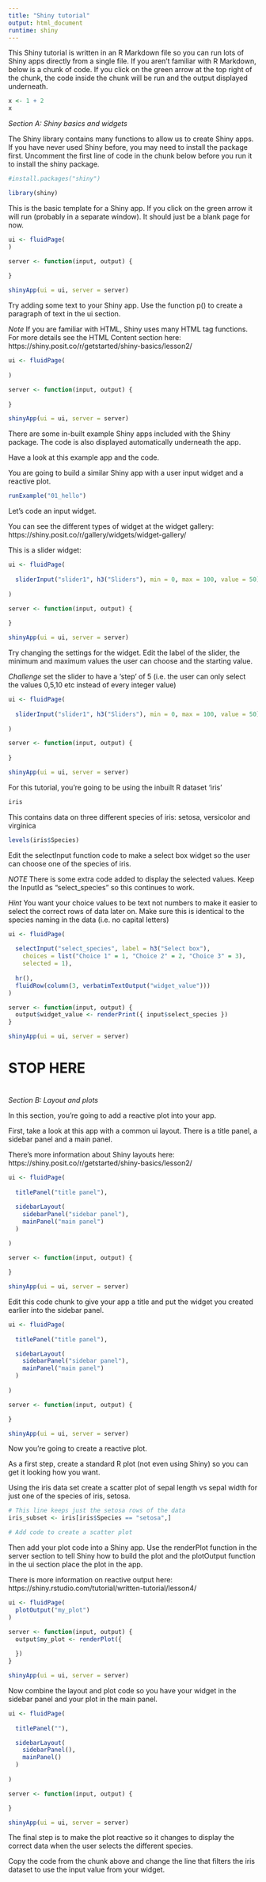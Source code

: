 ```yaml
---
title: "Shiny tutorial"
output: html_document
runtime: shiny
---
```


This Shiny tutorial is written in an R Markdown file so you can run lots of Shiny apps directly from a single file.
If you aren't familiar with R Markdown, below is a chunk of code. If you click on the green arrow at the top right of the chunk, the code inside the chunk will be run and the output displayed underneath.

```r
x <- 1 + 2
x
```

*Section A: Shiny basics and widgets*

The Shiny library contains many functions to allow us to create Shiny apps. 
If you have never used Shiny before, you may need to install the package first. Uncomment the first line of code in the chunk below before you run it to install the shiny package. 

```r
#install.packages("shiny")

library(shiny)
```

This is the basic template for a Shiny app. If you click on the green arrow it will run (probably in a separate window). It should just be a blank page for now.

```r
ui <- fluidPage(
)

server <- function(input, output) {
  
}

shinyApp(ui = ui, server = server)
```

Try adding some text to your Shiny app. Use the function p() to create a paragraph of text in the ui section.

*Note* If you are familiar with HTML, Shiny uses many HTML tag functions. For more details see the HTML Content section here: https://shiny.posit.co/r/getstarted/shiny-basics/lesson2/

```r
ui <- fluidPage(
  
)

server <- function(input, output) {
  
}

shinyApp(ui = ui, server = server)
```

There are some in-built example Shiny apps included with the Shiny package. The code is also displayed automatically underneath the app.

Have a look at this example app and the code.

You are going to build a similar Shiny app with a user input widget and a reactive plot.

```r
runExample("01_hello")
```

Let's code an input widget. 

You can see the different types of widget at the widget gallery: https://shiny.posit.co/r/gallery/widgets/widget-gallery/

This is a slider widget:

```r
ui <- fluidPage(
  
  sliderInput("slider1", h3("Sliders"), min = 0, max = 100, value = 50)
  
)

server <- function(input, output) {
  
}

shinyApp(ui = ui, server = server)
```

Try changing the settings for the widget. Edit the label of the slider, the minimum and maximum values the user can choose and the starting value.

*Challenge* set the slider to have a 'step' of 5 (i.e. the user can only select the values 0,5,10 etc instead of every integer value)

```r
ui <- fluidPage(
  
  sliderInput("slider1", h3("Sliders"), min = 0, max = 100, value = 50)
  
)

server <- function(input, output) {
  
}

shinyApp(ui = ui, server = server)
```

For this tutorial, you're going to be using the inbuilt R dataset 'iris'

```r
iris
```

This contains data on three different species of iris: setosa, versicolor and virginica 

```r
levels(iris$Species)
```

Edit the selectInput function code to make a select box widget so the user can choose one of the species of iris.

*NOTE* There is some extra code added to display the selected values. Keep the InputId as "select_species" so this continues to work. 

*Hint* You want your choice values to be text not numbers to make it easier to select the correct rows of data later on. Make sure this is identical to the species naming in the data (i.e. no capital letters)

```r
ui <- fluidPage(
  
  selectInput("select_species", label = h3("Select box"), 
    choices = list("Choice 1" = 1, "Choice 2" = 2, "Choice 3" = 3), 
    selected = 1),
  
  hr(),
  fluidRow(column(3, verbatimTextOutput("widget_value")))
)

server <- function(input, output) {
  output$widget_value <- renderPrint({ input$select_species })
}

shinyApp(ui = ui, server = server)
```

###############
# 
#
# STOP HERE
#
#
###############


*Section B: Layout and plots*

In this section, you're going to add a reactive plot into your app. 

First, take a look at this app with a common ui layout. There is a title panel, a sidebar panel and a main panel.

There's more information about Shiny layouts here: https://shiny.posit.co/r/getstarted/shiny-basics/lesson2/

```r
ui <- fluidPage(
  
  titlePanel("title panel"),

  sidebarLayout(
    sidebarPanel("sidebar panel"),
    mainPanel("main panel")
  )
  
)

server <- function(input, output) {

}

shinyApp(ui = ui, server = server)
```

Edit this code chunk to give your app a title and put the widget you created earlier into the sidebar panel.

```r
ui <- fluidPage(
  
  titlePanel("title panel"),

  sidebarLayout(
    sidebarPanel("sidebar panel"),
    mainPanel("main panel")
  )
  
)

server <- function(input, output) {

}

shinyApp(ui = ui, server = server)
```

Now you're going to create a reactive plot. 

As a first step, create a standard R plot (not even using Shiny) so you can get it looking how you want.

Using the iris data set create a scatter plot of sepal length vs sepal width for just one of the species of iris, setosa.

```r
# This line keeps just the setosa rows of the data
iris_subset <- iris[iris$Species == "setosa",]

# Add code to create a scatter plot
```

Then add your plot code into a Shiny app. Use the renderPlot function in the server section to tell Shiny how to build the plot and the plotOutput function in the ui section place the plot in the app.

There is more information on reactive output here: https://shiny.rstudio.com/tutorial/written-tutorial/lesson4/

```r
ui <- fluidPage(
  plotOutput("my_plot")
)

server <- function(input, output) {
  output$my_plot <- renderPlot({
    
  })
}

shinyApp(ui = ui, server = server)
```

Now combine the layout and plot code so you have your widget in the sidebar panel and your plot in the main panel.

```r
ui <- fluidPage(
  
  titlePanel(""),

  sidebarLayout(
    sidebarPanel(),
    mainPanel()
  )
  
)

server <- function(input, output) {

}

shinyApp(ui = ui, server = server)
```

The final step is to make the plot reactive so it changes to display the correct data when the user selects the different species. 

Copy the code from the chunk above and change the line that filters the iris dataset to use the input value from your widget.

```r

```
